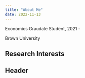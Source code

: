```yaml
---
title: "About Me"
date: 2022-11-13
---
```


Economics Graudate Student, 2021 - 

Brown University




## Research Interests


## Header
